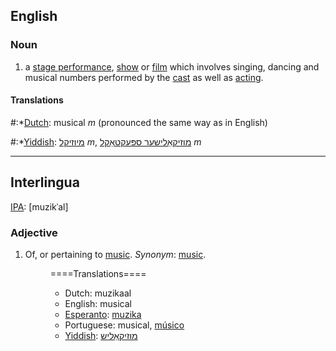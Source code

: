 ==English==
===Noun===
#a [[stage performance]], [[show]] or [[film]] which involves singing, dancing and musical numbers performed by the [[cast]] as well as [[acting]].

====Translations====
#:*[[Dutch]]: musical ''m'' (pronounced the same way as in English)
#:*[[Yiddish]]: [[מיוזיקל]] ''m'', [[מוזיקאַלישער ספּעקטאַקל]] ''m''

----

==Interlingua==
[[IPA]]: [muzikˈal]
===Adjective===
# Of, or pertaining to [[music]]. ''Synonym'': [[music]].
#:====Translations====
#:*Dutch: muzikaal
#:*English: musical
#:*[[Esperanto]]: [[muzika]]
#:*Portuguese: musical, [[músico]]
#:*[[Yiddish]]: [[מוזיקאַליש]]